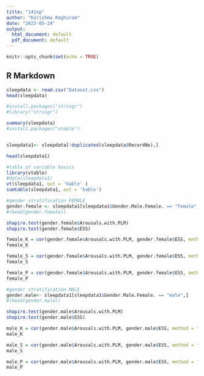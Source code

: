 ```yaml
---
title: "141xp"
author: "Karishma Raghuram"
date: "2023-05-24"
output:
  html_document: default
  pdf_document: default
---
```


```r
knitr::opts_chunk$set(echo = TRUE)
```

## R Markdown

```r
sleepdata <- read.csv("Dataset.csv")
head(sleepdata)
```



```r
#install.packages("stringr")
#library("stringr")

summary(sleepdata)
#install.packages("vtable")


sleepdata1<- sleepdata[!duplicated(sleepdata$RecordNo),]

head(sleepdata1)

#table of variable basics 
library(vtable)
#data(sleepdata1)
vt(sleepdata1, out = 'kable' )
sumtable(sleepdata1, out = 'kable')

#gender stratification FEMALE
gender.female <- sleepdata1[sleepdata1$Gender.Male.Female. == "female",]
#(head(gender.female))

shapiro.test(gender.female$Arousals.with.PLM)
shapiro.test(gender.female$ESS)

female_K = cor(gender.female$Arousals.with.PLM, gender.female$ESS, method = "kendall")
female_K

female_S = cor(gender.female$Arousals.with.PLM, gender.female$ESS, method = "spearman")
female_S

female_P = cor(gender.female$Arousals.with.PLM, gender.female$ESS, method = "pearson")
female_P

#gender stratification MALE
gender.male<- sleepdata1[sleepdata1$Gender.Male.Female. == "male",]
#(head(gender.male))

shapiro.test(gender.male$Arousals.with.PLM)
shapiro.test(gender.male$ESS)

male_K = cor(gender.male$Arousals.with.PLM, gender.male$ESS, method = "kendall")
male_K

male_S = cor(gender.male$Arousals.with.PLM, gender.male$ESS, method = "spearman")
male_S

male_P = cor(gender.male$Arousals.with.PLM, gender.male$ESS, method = "pearson")
male_P
```






